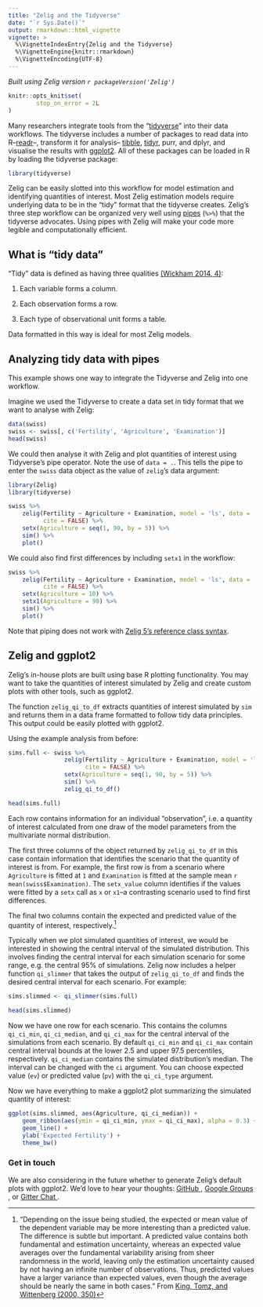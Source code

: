 ```yaml
---
title: "Zelig and the Tidyverse"
date: "`r Sys.Date()`"
output: rmarkdown::html_vignette
vignette: >
  %\VignetteIndexEntry{Zelig and the Tidyverse}
  %\VignetteEngine{knitr::rmarkdown}
  %\VignetteEncoding{UTF-8}
---
```


*Built using Zelig version `r packageVersion('Zelig')`*

```r
knitr::opts_knit$set(
        stop_on_error = 2L
)
```

Many researchers integrate tools from the "[tidyverse](http://tidyverse.org/)" into their data workflows. The tidyverse includes a number of packages to read data into R--[readr](https://CRAN.R-project.org/package=readr)--, transform it for analysis-- [tibble](https://cran.r-project.org/web/packages/tibble/vignettes/tibble.html), [tidyr](https://CRAN.R-project.org/package=tidyr), purr, and dplyr, and visualise the results with [ggplot2](http://docs.ggplot2.org/current/). All of these packages can be loaded in R by loading the tidyverse package:

```r
library(tidyverse)
```

Zelig can be easily slotted into this workflow for model estimation and identifying quantities of interest. Most Zelig estimation models require underlying data to be in the  "tidy" format that the tidyverse creates. Zelig's  three step workflow can be organized very well using [pipes](http://r4ds.had.co.nz/pipes.html) (`%>%`) that the tidyverse advocates. Using pipes with Zelig will make your code more legible and computationally efficient.

## What is "tidy data"

"Tidy" data is defined as having three qualities [(Wickham 2014, 4)](https://www.jstatsoft.org/article/view/v059i10/v59i10.pdf):

1. Each variable forms a column.

2. Each observation forms a row.

3. Each type of observational unit forms a table.

Data formatted in this way is ideal for most Zelig models. 

## Analyzing tidy data with pipes

This example shows one way to integrate the Tidyverse and Zelig into one workflow.

Imagine we used the Tidyverse to create a data set in tidy format that we want to analyse with Zelig:

```r
data(swiss)
swiss <- swiss[, c('Fertility', 'Agriculture', 'Examination')]
head(swiss)
```

We could then analyse it with Zelig and plot quantities of interest using Tidyverse's pipe operator. Note the use of `data = .`. This tells the pipe to enter the `swiss` data object as the value of `zelig`'s data argument:

```r
library(Zelig)
library(tidyverse)

swiss %>% 
    zelig(Fertility ~ Agriculture + Examination, model = 'ls', data = ., 
          cite = FALSE) %>%
    setx(Agriculture = seq(1, 90, by = 5)) %>%
    sim() %>% 
    plot()
```

We could also find first differences by including `setx1` in the workflow:

```r
swiss %>% 
    zelig(Fertility ~ Agriculture + Examination, model = 'ls', data = ., 
          cite = FALSE) %>%
    setx(Agriculture = 10) %>%
    setx1(Agriculture = 90) %>%
    sim() %>% 
    plot()
```

Note that piping does not work with [Zelig 5's reference class syntax](zelig5_vs_zelig4.html). 

## Zelig and ggplot2

Zelig's in-house plots are built using base R plotting functionality. You may want to take the quantities of interest simulated by Zelig and create custom plots with other tools, such as ggplot2.

The function `zelig_qi_to_df` extracts quantities of interest simulated by `sim` and returns them in a data frame formatted to follow tidy data principles. This output could be easily plotted with ggplot2. 

Using the example analysis from before:

```r
sims.full <- swiss %>% 
                zelig(Fertility ~ Agriculture + Examination, model = 'ls', data = ., 
                      cite = FALSE) %>%
                setx(Agriculture = seq(1, 90, by = 5)) %>%
                sim() %>%
                zelig_qi_to_df()

head(sims.full)
```

Each row contains information for an individual "observation", i.e. a quantity of interest calculated from one draw of the model parameters from the multivariate normal distribution.

The first three columns of the object returned by `zelig_qi_to_df` in this case contain information that identifies the scenario that the quantity of interest is from. For example, the first row is from a scenario where `Agriculture` is fitted at `1` and `Examination` is fitted at the sample mean `r mean(swiss$Examination)`. The `setx_value` column identifies if the values were fitted by a `setx` call as `x` or `x1`--a contrasting scenario used to find first differences.

The final two columns contain the expected and predicted value of the quantity of interest, respectively.[^expect_vs_predicted]

Typically when we plot simulated quantities of interest, we would be interested in showing the central interval of the simulated distribution. This involves finding the central interval for each simulation scenario for some range, e.g. the central 95% of simulations. Zelig now includes a helper function `qi_slimmer` that takes the output of `zelig_qi_to_df` and finds the desired central interval for each scenario. For example:

```r
sims.slimmed <- qi_slimmer(sims.full)

head(sims.slimmed)
```

Now we have one row for each scenario. This contains the columns `qi_ci_min`, `qi_ci_median`, and `qi_ci_max` for the central interval of the simulations from each scenario. By default `qi_ci_min` and `qi_ci_max` contain central interval bounds at the lower 2.5 and upper 97.5 percentiles, respectively. `qi_ci_median` contains the simulated distribution's median. The interval can be changed with the `ci` argument. You can choose expected value (`ev`) or predicted value (`pv`) with the `qi_ci_type` argument.

Now we have everything to make a ggplot2 plot summarizing the simulated quantity of interest:

```r
ggplot(sims.slimmed, aes(Agriculture, qi_ci_median)) +
    geom_ribbon(aes(ymin = qi_ci_min, ymax = qi_ci_max), alpha = 0.3) +
    geom_line() + 
    ylab('Expected Fertility') +
    theme_bw()
```


### Get in touch

We are also considering in the future whether to generate Zelig's default plots with ggplot2. We'd love to hear your thoughts: 
<a href="https://github.com/IQSS/Zelig/issues">GitHub <i class="fa fa-github" aria-hidden="true"></i></a>, 
<a href="https://groups.google.com/forum/#!forum/zelig-statistical-software">Google Groups <i class="fa fa-google" aria-hidden="true"></i></a>, or 
<a href="https://gitter.im/Zelig-dev/CommunityQueries">Gitter Chat <i class="fa fa-comments-o" aria-hidden="true"></i></a>. 


[^expect_vs_predicted]: "Depending on the issue being studied, the expected or
 mean value of the dependent variable may be more interesting 
 than a predicted value. The difference is subtle but
 important. A predicted value contains both fundamental
 and estimation uncertainty, whereas an expected value
 averages over the fundamental variability arising from
 sheer randomness in the world, leaving only the estimation 
 uncertainty caused by not having an infinite number 
 of observations. Thus, predicted values have a larger
 variance than expected values, even though the average
 should be nearly the same in both cases." 
 From [King, Tomz, and Wittenberg (2000, 350)](http://www.jstor.org.ezp-prod1.hul.harvard.edu/stable/2669316)
